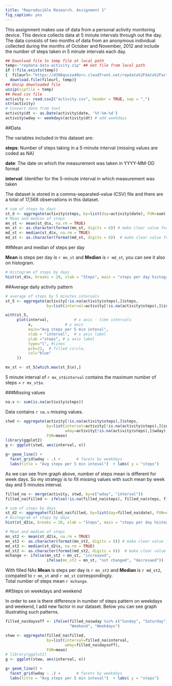 ```yaml
---
title: "Reproducible Research. Assignment 1"
fig_caption: yes
---
```


This assignment makes use of data from a personal activity monitoring device. This device collects data at 5 minute intervals through out the day. The data consists of two months of data from an anonymous individual collected during the months of October and November, 2012 and include the number of steps taken in 5 minute intervals each day.



```r
## Download file to temp file at local path
temp<-"repdata-data-activity.zip" ## Get file from local path
if (!file.exists(temp))
{  fileurl<-"https://d396qusza40orc.cloudfront.net/repdata%2Fdata%2Factivity.zip"
  download.file(fileurl, temp)}
## Unzip downloaded file
unzip(zipfile = temp)
## Read csv file
activity <- read.csv2("activity.csv", header = TRUE, sep = ",")
str(activity)
# Convert date from text
activity$dt <- as.Date(activity$date, '%Y-%m-%d')
activity$wday <- weekdays(activity$dt) # add weekdays
```

##Data

The variables included in this dataset are:

**steps**: Number of steps taking in a 5-minute interval (missing values are coded as NA)

**date**: The date on which the measurement was taken in YYYY-MM-DD format

**interval**: Identifier for the 5-minute interval in which measurement was taken

The dataset is stored in a comma-separated-value (CSV) file and there are a total of 17,568 observations in this dataset.


```r
# sum of steps by days
st_d <- aggregate(activity$steps, by=list(day=activity$date), FUN=sum) 
# Mean and median of steps
mn_st <- mean(st_d$x, na.rm = TRUE)
mn_st <- as.character(format(mn_st, digits = 6)) # make clear value formatted 
md_st <- median(st_d$x, na.rm = TRUE)
md_st <- as.character(format(md_st, digits = 6))  # make clear value formatted
```

##Mean and median of steps per day

**Mean** is steps per day is `r mn_st` and **Median** is `r md_st`, you can see it also on histogram. 


```r
# Histogram of steps by days
hist(st_d$x, breaks = 20, xlab = "Steps", main = "steps per day histogram")
```

##Average daily activity pattern

```r
# average of steps by 5 minutes intervals
st_5 <- aggregate(activity[!is.na(activity$steps),]$steps, 
                  by=list(interval=activity[!is.na(activity$steps),]$interval), FUN=mean) 

with(st_5, 
     plot(interval,           # x axis - time intervals
          x,              # y axis 
          main="Avg steps per 5 min inteval",
          xlab = "interval",  # x axis label 
          ylab ="steps", # y axis label
          type="l", #lines
          pch=21,  # filled circle,
          col="blue"
     )) 
```


```r
mx_st <- st_5[which.max(st_5$x),]
```

5 minute interval of `r mx_st$interval`  contains the maximum number of steps = `r mx_st$x`.  

###Missing values
 
```r
na.v <- sum(is.na(activity$steps))
``` 

Data contains `r na.v` missing values.

```r
stwd <- aggregate(activity[!is.na(activity$steps),]$steps, 
                  by=list(interval=activity[!is.na(activity$steps),]$interval,
                          wday=activity[!is.na(activity$steps),]$wday),
                  FUN=mean)
library(ggplot2)
g <- ggplot(stwd, aes(interval, x))

g+ geom_line() +
  facet_grid(wday ~ .) +       # facets by weekdays
  labs(title = "Avg steps per 5 min inteval")  + labs( y = "steps")         
```

As we can see from graph above, number of steps mean is different for week days.
So my strategy is to fill missing values with such mean by week day and 5 minutes interval.


```r
filled_na <- merge(activity, stwd, by=c("wday", "interval"))
filled_na$filled <- ifelse(!is.na(filled_na$steps), filled_na$steps, filled_na$x)

# sum of steps by days
st_d2 <- aggregate(filled_na$filled, by=list(day=filled_na$date), FUN=sum) 
# Histogram of steps by days
hist(st_d2$x, breaks = 20, xlab = "Steps", main = "steps per day histogram, filled missed data")

# Mean and median of steps
mn_st2 <- mean(st_d2$x, na.rm = TRUE)
mn_st2 <- as.character(format(mn_st2, digits = 6)) # make clear value formatted 
md_st2 <- median(st_d2$x, na.rm = TRUE)
md_st2 <- as.character(format(md_st2, digits = 6))  # make clear value formatted
mchange <- ifelse(mn_st2 > mn_st, "increased", 
                  ifelse(mn_st2 = mn_st, "not changed", "decresaed"))
```

With filled NAs **Mean** is steps per day is `r mn_st2` and **Median** is `r md_st2`, compated to `r mn_st` and `r md_st` correspondingly.    
Total number of steps mean `r mchange`.  

##Steps on weekdays and weekend

In order to see is there difference in number of steps pattern on weekdays and weekend, I add new factor in our dataset.
Below you can see graph illustrating such patterns. 
```r
filled_na$daysoff <- ifelse(filled_na$wday %in% c("Sunday", "Saturday"), 
                            "Weekend", "Weekdays")

stww <- aggregate(filled_na$filled, 
                  by=list(interval=filled_na$interval,
                          wday=filled_na$daysoff),
                  FUN=mean)
# library(ggplot2)
g <- ggplot(stww, aes(interval, x))

g+ geom_line() +
  facet_grid(wday ~ .) +       # facets by weekdays
  labs(title = "Avg steps per 5 min inteval")  + labs( y = "steps") 
```

